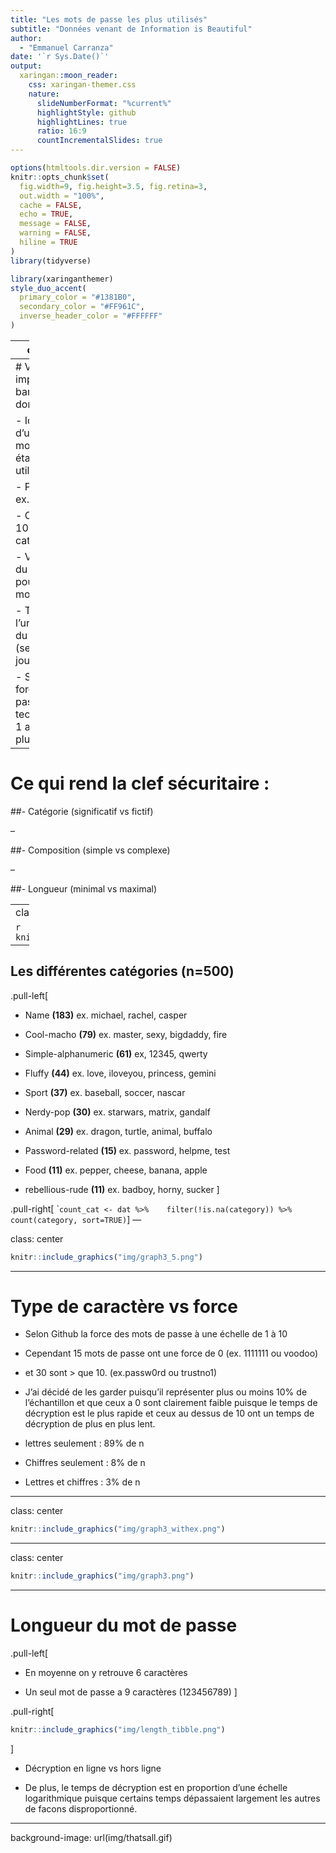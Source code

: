 ```yaml
---
title: "Les mots de passe les plus utilisés"
subtitle: "Données venant de Information is Beautiful"  
author: 
  - "Emmanuel Carranza"
date: '`r Sys.Date()`'
output:
  xaringan::moon_reader:
    css: xaringan-themer.css
    nature:
      slideNumberFormat: "%current%"
      highlightStyle: github
      highlightLines: true
      ratio: 16:9
      countIncrementalSlides: true
---
```


```r
options(htmltools.dir.version = FALSE)
knitr::opts_chunk$set(
  fig.width=9, fig.height=3.5, fig.retina=3,
  out.width = "100%",
  cache = FALSE,
  echo = TRUE,
  message = FALSE, 
  warning = FALSE,
  hiline = TRUE
)
library(tidyverse)
```


```r
library(xaringanthemer)
style_duo_accent(
  primary_color = "#1381B0", 
  secondary_color = "#FF961C",
  inverse_header_color = "#FFFFFF"
)
```

---
class: center

```r
knitr::include_graphics("img/intro.jpg")
```
---
# Variables importantes de la banque de données (6/9)

- Id : la fréquence d'utilisation des mots de passe (1 étant le plus utilisé)

- Password : ex.password1234

- Category: il y a 10 différentes catégories

- Value : la valeur du temps utilisé pour décoder le mot de passe

- Time unit: l'unité de mesure du temps (seconde, heure, jour, mois, année)

- Strength : La force du mot de passe. techiquement de 1 a 10
            10 étant le plus fort

---
# Ce qui rend la clef sécuritaire :

##- Catégorie (significatif vs fictif)

--

##- Composition (simple vs complexe)

--

##- Longueur (minimal vs maximal)

---
class: center

```r
knitr::include_graphics("img/graph1.png")
```

---

## Les différentes catégories (n=500)

.pull-left[

- Name **(183)** ex. michael, rachel, casper

- Cool-macho **(79)** ex. master, sexy, bigdaddy, fire

- Simple-alphanumeric **(61)** ex, 12345, qwerty

- Fluffy **(44)** ex. love, iloveyou, princess, gemini

- Sport **(37)** ex. baseball, soccer, nascar

- Nerdy-pop **(30)** ex. starwars, matrix, gandalf

- Animal **(29)** ex. dragon, turtle, animal, buffalo

- Password-related **(15)** ex. password, helpme, test

- Food **(11)** ex. pepper, cheese, banana, apple

- rebellious-rude **(11)** ex. badboy, horny, sucker
]

.pull-right[
````
count_cat <- dat %>% 
  filter(!is.na(category)) %>% 
  count(category, sort=TRUE)
```
]
---

class: center

```r
knitr::include_graphics("img/graph3_5.png")
```

---

# Type de caractère vs force

- Selon Github la force des mots de passe à une échelle de 1 à 10

- Cependant 15 mots de passe ont une force de 0 (ex. 1111111 ou voodoo)
 
- et 30 sont > que 10. (ex.passw0rd ou trustno1)

- J'ai décidé de les garder puisqu'il représenter plus ou moins 10% de l'échantillon et que ceux a 0 sont clairement faible puisque le temps de décryption est le plus rapide et ceux au dessus de 10 ont un temps de décryption de plus en plus lent.


- lettres seulement : 89% de n
- Chiffres seulement : 8% de n
- Lettres et chiffres : 3% de n 

---

class: center

```r
knitr::include_graphics("img/graph3_withex.png")
```
---

class: center

```r
knitr::include_graphics("img/graph3.png")
```

---

# Longueur du mot de passe

.pull-left[

- En moyenne on y retrouve 6 caractères

- Un seul mot de passe a 9 caractères (123456789)
]

.pull-right[
```r
knitr::include_graphics("img/length_tibble.png")
```
]

- Décryption en ligne vs hors ligne

- De plus, le temps de décryption est en proportion d'une échelle logarithmique puisque certains temps dépassaient largement les autres de facons disproportionné.

---

background-image: url(img/thatsall.gif)